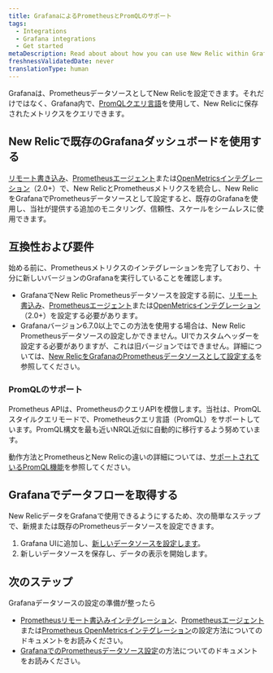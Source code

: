 ```yaml
---
title: GrafanaによるPrometheusとPromQLのサポート
tags:
  - Integrations
  - Grafana integrations
  - Get started
metaDescription: Read about about how you can use New Relic within Grafana and our options for Prometheus and Prom QL support.
freshnessValidatedDate: never
translationType: human
---
```


Grafanaは、PrometheusデータソースとしてNew Relicを設定できます。それだけではなく、Grafana内で、[PromQLクエリ言語](/docs/integrations/prometheus-integrations/view-query-data/supported-promql-features)を使用して、New Relicに保存されたメトリクスをクエリできます。

## New Relicで既存のGrafanaダッシュボードを使用する

[リモート書き込み](/docs/integrations/prometheus-integrations/get-started/monitor-prometheus-new-relic#remote-write)、[Prometheusエージェント](/docs/integrations/prometheus-integrations/get-started/monitor-prometheus-new-relic#agent)または[OpenMetricsインテグレーション](/docs/integrations/prometheus-integrations/get-started/monitor-prometheus-new-relic#OpenMetric)（2.0+）で、New RelicとPrometheusメトリクスを統合し、New RelicをGrafanaでPrometheusデータソースとして設定すると、既存のGrafana<InlinePopover type="dashboards"/>を使用し、当社が提供する追加のモニタリング、信頼性、スケールをシームレスに使用できます。

## 互換性および要件

始める前に、Prometheusメトリクスのインテグレーションを完了しており、十分に新しいバージョンのGrafanaを実行していることを確認します。

* GrafanaでNew Relic Prometheusデータソースを設定する前に、[リモート書込み](/docs/integrations/prometheus-integrations/get-started/monitor-prometheus-new-relic#remote-write)、[Prometheusエージェント](/docs/integrations/prometheus-integrations/get-started/monitor-prometheus-new-relic#agent)または[OpenMetricsインテグレーション](/docs/integrations/prometheus-integrations/get-started/monitor-prometheus-new-relic#OpenMetrics)（2.0+）を設定する必要があります。
* Grafanaバージョン6.7.0以上でこの方法を使用する場合は、New Relic Prometheusデータソースの設定しかできません。UIでカスタムヘッダーを設定する必要がありますが、これは旧バージョンではできません。詳細については、[New RelicをGrafanaのPrometheusデータソースとして設定する](/docs/integrations/grafana-integrations/set-configure/configure-new-relic-prometheus-data-source-grafana)を参照してください。

### PromQLのサポート

Prometheus APIは、PrometheusのクエリAPIを模倣します。当社は、PromQLスタイルクエリモードで、Prometheusクエリ言語（PromQL）をサポートしています。PromQL構文を最も近いNRQL近似に自動的に移行するよう努めています。

動作方法とPrometheusとNew Relicの違いの詳細については、[サポートされているPromQL機能](/docs/integrations/prometheus-integrations/view-query-data/supported-promql-features)を参照してください。

## Grafanaでデータフローを取得する

New RelicデータをGrafanaで使用できるようにするため、次の簡単なステップで、新規または既存のPrometheusデータソースを設定できます。

1. Grafana UIに追加し、[新しいデータソースを設定します](/docs/integrations/grafana-integrations/set-configure/configure-new-relic-prometheus-data-source-grafana)。
2. 新しいデータソースを保存し、データの表示を開始します。

## 次のステップ

Grafanaデータソースの設定の準備が整ったら

* [Prometheusリモート書込みインテグレーション](/docs/integrations/prometheus-integrations/install-configure/set-your-prometheus-remote-write-integration)、[Prometheusエージェント](/docs/infrastructure/prometheus-integrations/install-configure-prometheus-agent/setup-prometheus-agent)または[Prometheus OpenMetricsインテグレーション](/docs/integrations/prometheus-integrations/install-configure/install-update-or-uninstall-your-prometheus-openmetrics-integration)の設定方法についてのドキュメントをお読みください。
* [GrafanaでのPrometheusデータソース設定](/docs/integrations/grafana-integrations/set-configure/configure-new-relic-prometheus-data-source-grafana)の方法についてのドキュメントをお読みください。

<InstallFeedback/>